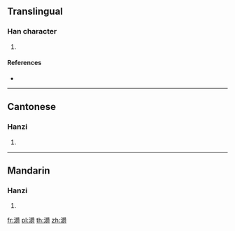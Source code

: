 {{character info/new}}
==Translingual==

===Han character===
{{Han char|rn=85|rad=水|as=18|sn=21|four=32146|canj=EBWI}}

# {{defn|Han|sort=水18}}

====References====
* {{Han ref|kx=0662.110|dkj=18735|dj=1071.140|hdz=31789.030|uh=7042|ud=28738|bh=F461|bd=62561}}

----

==Cantonese==

===Hanzi===
{{yue-hanzi|jyut=|y=juk1}}

# {{defn|lang=yue|sort=水18}}

----

==Mandarin==

===Hanzi===
{{cmn-hanzi|pin=[[zhuó]] ([[zhuo2]])|wg=cho<sup>2</sup>}}

# {{defn|lang=cmn|sort=水18}}

[[fr:灂]]
[[pl:灂]]
[[th:灂]]
[[zh:灂]]